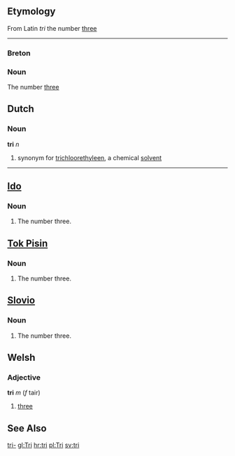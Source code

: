 ==Etymology==

From Latin ''tri'' the number [[three]]

----
===Breton===

===Noun===
The number [[three]]
==Dutch==
===Noun===
'''tri''' ''n''
#synonym for [[trichloorethyleen]], a chemical [[solvent]]
----


==[[Ido]]==
===Noun===

# The number three.


==[[Tok Pisin]]==
===Noun===

# The number three.


==[[Slovio]]==
===Noun===

# The number three.


==Welsh==
===Adjective===
'''tri''' ''m'' (''f'' tair)
# [[three]]

==See Also==
[[tri-]]
[[gl:Tri]]
[[hr:tri]]
[[pl:Tri]]
[[sv:tri]]